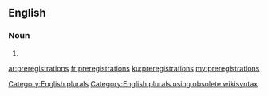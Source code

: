 ==English==

===Noun===
{{head|en}}

# {{plural of|preregistration}}

[[Category:English plurals]][[Category:English plurals using obsolete wikisyntax]]

[[ar:preregistrations]]
[[fr:preregistrations]]
[[ku:preregistrations]]
[[my:preregistrations]]